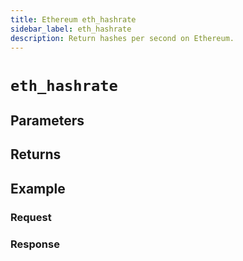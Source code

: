 ```yaml
---
title: Ethereum eth_hashrate
sidebar_label: eth_hashrate
description: Return hashes per second on Ethereum.
---
```




# `eth_hashrate`

<Description />

## Parameters


<Params />

## Returns


<Returns />

## Example


<Example />

### Request


<Request />

### Response


<Response />
